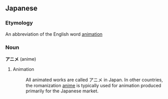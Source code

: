 ==Japanese==
===Etymology===
An abbreviation of the English word [[animation]]

===Noun===
'''アニメ''' (anime)
# Animation
#: All animated works are called アニメ in Japan.  In other countries, the romanization [[anime]] is typically used for animation produced primarily for the Japanese market.